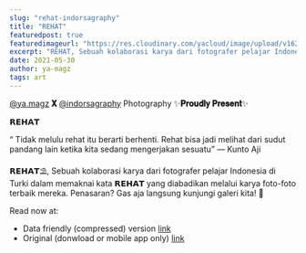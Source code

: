 ```yaml
---
slug: "rehat-indorsagraphy"
title: "REHAT"
featuredpost: true
featuredimageurl: "https://res.cloudinary.com/yacloud/image/upload/v1624710042/articles%20pictures/2021-05-30-rehat-indorsagraphy/Rehat_dvpxaa_sme9mq.jpg"
excerpt: "REHAT, Sebuah kolaborasi karya dari fotografer pelajar Indonesia di Turki dalam memaknai kata REHAT yang diabadikan melalui karya foto-foto terbaik mereka."
date: 2021-05-30
author: ya-magz
tags: art
---
```


[@ya.magz](https://www.instagram.com/ya.magz/) **𝐗** [@indorsagraphy](https://www.instagram.com/indorsagraphy/) Photography ✨**𝐏𝐫𝐨𝐮𝐝𝐥𝐲 𝐏𝐫𝐞𝐬𝐞𝐧𝐭**✨

**𝗥𝗘𝗛𝗔𝗧**

“ Tidak melulu rehat itu berarti berhenti. Rehat bisa jadi melihat dari sudut pandang lain ketika kita sedang mengerjakan sesuatu”
— Kunto Aji

**𝗥𝗘𝗛𝗔𝗧**⛱, Sebuah kolaborasi karya dari fotografer pelajar Indonesia di Turki dalam memaknai kata **𝗥𝗘𝗛𝗔𝗧** yang diabadikan melalui karya foto-foto terbaik mereka. Penasaran? Gas aja langsung kunjungi galeri kita! 🥳

Read now at:

- Data friendly (compressed) version [link](https://drive.google.com/file/d/1KhDG9U282F20AU3Aon9hRdPg1xuV5PPu/view?usp=sharing)
- Original (donwload or mobile app only) [link](https://drive.google.com/file/d/10QSrWx5Zz-UNpYmgb6YEThJ4rG4v9-ei/view?usp=sharing)
